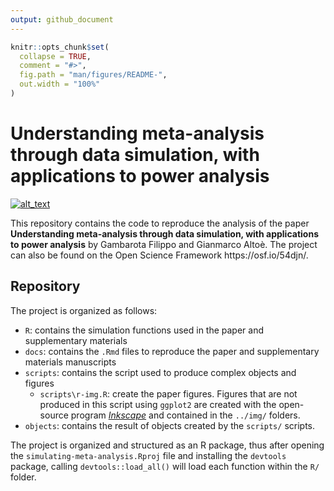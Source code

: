 ```yaml
---
output: github_document
---
```


<!-- README.md is generated from README.Rmd. Please edit that file -->

```r
knitr::opts_chunk$set(
  collapse = TRUE,
  comment = "#>",
  fig.path = "man/figures/README-",
  out.width = "100%"
)
```

# Understanding meta-analysis through data simulation, with applications to power analysis

<!-- badges: start -->
[<img alt="alt_text" src="https://img.shields.io/badge/OSF-https%3A%2F%2Fosf.io%2F54djn%2F-blue" />](https://osf.io/54djn/)
<!-- badges: end -->

This repository contains the code to reproduce the analysis of the paper **Understanding meta-analysis through data simulation, with applications to power analysis** by Gambarota Filippo and Gianmarco Altoè. The project can also be found on the Open Science Framework https://osf.io/54djn/.

## Repository

The project is organized as follows:

- `R`: contains the simulation functions used in the paper and supplementary materials
- `docs`: contains the `.Rmd` files to reproduce the paper and supplementary materials manuscripts
- `scripts`: contains the script used to produce complex objects and figures
  - `scripts\r-img.R`: create the paper figures. Figures that are not produced in this script using `ggplot2` are created with the open-source program [*Inkscape*](https://inkscape.org/) and contained in the `../img/` folders.
- `objects`: contains the result of objects created by the `scripts/` scripts.

The project is organized and structured as an R package, thus after opening the `simulating-meta-analysis.Rproj` file and installing the `devtools` package, calling `devtools::load_all()` will load each function within the `R/` folder.